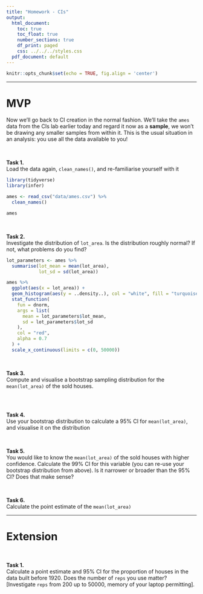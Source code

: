 ```yaml
---
title: "Homework - CIs"
output:
  html_document:
    toc: true
    toc_float: true
    number_sections: true
    df_print: paged
    css: ../../../styles.css
  pdf_document: default
---
```


```r
knitr::opts_chunk$set(echo = TRUE, fig.align = 'center')
```

<hr>

# MVP

Now we'll go back to CI creation in the normal fashion. We'll take the `ames` data from the CIs lab earlier today and regard it now as a **sample**, we won't be drawing any smaller samples from within it. This is the usual situation in an analysis: you use all the data available to you!

<br>

**Task 1.**  
Load the data again, `clean_names()`, and re-familiarise yourself with it

```r
library(tidyverse)
library(infer)

ames <- read_csv("data/ames.csv") %>% 
  clean_names()

ames
```

<br>

**Task 2.**  
Investigate the distribution of `lot_area`. Is the distribution roughly normal? If not, what problems do you find?

```r
lot_parameters <- ames %>% 
  summarise(lot_mean = mean(lot_area),
            lot_sd = sd(lot_area))

ames %>% 
  ggplot(aes(x = lot_area)) +
  geom_histogram(aes(y = ..density..), col = "white", fill = "turquoise", bins = 30, alpha = 0.7) +
  stat_function(
    fun = dnorm, 
    args = list(
      mean = lot_parameters$lot_mean,
      sd = lot_parameters$lot_sd
    ),
    col = "red",
    alpha = 0.7
  ) +
  scale_x_continuous(limits = c(0, 50000))
```

<br>

**Task 3.**  
Compute and visualise a bootstrap sampling distribution for the `mean(lot_area)` of the sold houses.

```r

```

<br>

**Task 4.**  
Use your bootstrap distribution to calculate a $95\%$ CI for `mean(lot_area)`, and visualise it on the distribution

<br>

**Task 5.**  
You would like to know the `mean(lot_area)` of the sold houses with higher confidence. Calculate the $99\%$ CI for this variable (you can re-use your bootstrap distribution from above). Is it narrower or broader than the $95\%$ CI? Does that make sense?

<br>

**Task 6.**  
Calculate the point estimate of the `mean(lot_area)`

<hr>

# Extension

<br>

**Task 1.**  
Calculate a point estimate and $95\%$ CI for the proportion of houses in the data built before 1920.  Does the number of `reps` you use matter? [Investigate `reps` from $200$ up to $50000$, memory of your laptop permitting].
<br><br>

